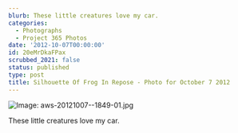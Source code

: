 ```yaml
---
blurb: These little creatures love my car.
categories:
  - Photographs
  - Project 365 Photos
date: '2012-10-07T00:00:00'
id: 20eMrDkaFPax
scrubbed_2021: false
status: published
type: post
title: Silhouette Of Frog In Repose - Photo for October 7 2012
---
```


![Image: aws-20121007--1849-01.jpg](/aws-20121007--1849-01.jpg)

These little creatures love my car.
